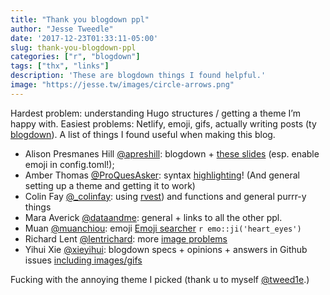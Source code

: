 ```yaml
---
title: "Thank you blogdown ppl"
author: "Jesse Tweedle"
date: '2017-12-23T01:33:11-05:00'
slug: thank-you-blogdown-ppl
categories: ["r", "blogdown"]
tags: ["thx", "links"]
description: 'These are blogdown things I found helpful.'
image: "https://jesse.tw/images/circle-arrows.png"
---
```


Hardest problem: understanding Hugo structures / getting a theme I'm happy with. Easiest problems: Netlify, emoji, gifs, actually writing posts (ty [blogdown](https://bookdown.org/yihui/blogdown/)). A list of things I found useful when making this blog. 

- Alison Presmanes Hill
 [\@apreshill](https://twitter.com/apreshill): blogdown + [these slides](https://alison.rbind.io/slides/blogdown-workshop-slides.html#63) (esp. enable emoji in config.toml!); 
- Amber Thomas [\@ProQuesAsker](https://twitter.com/ProQuesAsker): syntax [highlighting](http://amber.rbind.io/blog/2017/11/15/syntax-highlighting/)! (And general setting up a theme and getting it to work)
- Colin Fay [\@_colinfay](https://twitter.com/_colinfay):   using [rvest](http://colinfay.me/purrr-web-mining/)) and functions and general purrr-y things
- Mara Averick [\@dataandme](https://twitter.com/dataandme): general + links to all the other ppl.
- Muan [\@muanchiou](https://twitter.com/muanchiou): emoji [Emoji searcher](http://emoji.muan.co/) `r emo::ji('heart_eyes')`
- Richard Lent [\@lentrichard](https://twitter.com/lentrichard): more [image problems](https://richardlent.github.io/post/getting-images-to-work/)
- Yihui Xie [\@xieyihui](https://twitter.com/xieyihui): blogdown specs + opinions + answers in Github issues [including images/gifs](https://github.com/rstudio/blogdown/issues/45)
<!-- - the Hugo build command thing (forget the problem and link, but this was important!) -->

Fucking with the annoying theme I picked (thank u to myself [\@tweed1e](https://twitter.com/tweed1e).)


